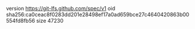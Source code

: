 version https://git-lfs.github.com/spec/v1
oid sha256:ca0ceac8f0283dd201e28498ef17a0ad659bce27c4640420863b00554fd8fb56
size 47230
